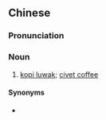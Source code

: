 {{also|猫屎咖啡}}
==Chinese==
{{zh-forms|s=猫屎咖啡|type=112}}

===Pronunciation===
{{zh-pron
|m=māoshǐ kāfēi
|c=maau1 si2 gaa3 fe1
|cat=n
}}

===Noun===
{{zh-noun}}

# [[kopi luwak]]; [[civet coffee]]

====Synonyms====
* {{zh-l|麝香貓咖啡}}

{{zh-cat|Coffee}}